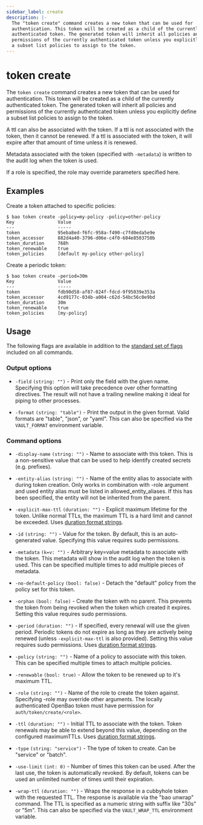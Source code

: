 ```yaml
---
sidebar_label: create
description: |-
  The "token create" command creates a new token that can be used for
  authentication. This token will be created as a child of the currently
  authenticated token. The generated token will inherit all policies and
  permissions of the currently authenticated token unless you explicitly define
  a subset list policies to assign to the token.
---
```


# token create

The `token create` command creates a new token that can be used for
authentication. This token will be created as a child of the currently
authenticated token. The generated token will inherit all policies and
permissions of the currently authenticated token unless you explicitly define a
subset list policies to assign to the token.

A ttl can also be associated with the token. If a ttl is not associated with the
token, then it cannot be renewed. If a ttl is associated with the token, it will
expire after that amount of time unless it is renewed.

Metadata associated with the token (specified with `-metadata`) is written to
the audit log when the token is used.

If a role is specified, the role may override parameters specified here.

## Examples

Create a token attached to specific policies:

```shell-session
$ bao token create -policy=my-policy -policy=other-policy
Key                Value
---                -----
token              95eba8ed-f6fc-958a-f490-c7fd0eda5e9e
token_accessor     882d4a40-3796-d06e-c4f0-604e8503750b
token_duration     768h
token_renewable    true
token_policies     [default my-policy other-policy]
```

Create a periodic token:

```shell-session
$ bao token create -period=30m
Key                Value
---                -----
token              fdb90d58-af87-024f-fdcd-9f95039e353a
token_accessor     4cd9177c-034b-a004-c62d-54bc56c0e9bd
token_duration     30m
token_renewable    true
token_policies     [my-policy]
```

## Usage

The following flags are available in addition to the [standard set of
flags](/docs/commands) included on all commands.

### Output options

- `-field` `(string: "")` - Print only the field with the given name. Specifying
  this option will take precedence over other formatting directives. The result
  will not have a trailing newline making it ideal for piping to other processes.

- `-format` `(string: "table")` - Print the output in the given format. Valid
  formats are "table", "json", or "yaml". This can also be specified via the
  `VAULT_FORMAT` environment variable.

### Command options

- `-display-name` `(string: "")` - Name to associate with this token. This is a
  non-sensitive value that can be used to help identify created secrets (e.g.
  prefixes).

- `-entity-alias`  `(string: "")` - Name of the entity alias to associate with
  during token creation. Only works in combination with -role argument and used
  entity alias must be listed in allowed_entity_aliases. If this has been
  specified, the entity will not be inherited from the parent.

- `-explicit-max-ttl` `(duration: "")` - Explicit maximum lifetime for the
  token. Unlike normal TTLs, the maximum TTL is a hard limit and cannot be
  exceeded. Uses [duration format strings](/docs/concepts/duration-format).

- `-id` `(string: "")` - Value for the token. By default, this is an
  auto-generated value. Specifying this value requires sudo permissions.

- `-metadata` `(k=v: "")` - Arbitrary key=value metadata to associate with the
  token. This metadata will show in the audit log when the token is used. This
  can be specified multiple times to add multiple pieces of metadata.

- `-no-default-policy` `(bool: false)` - Detach the "default" policy from the
  policy set for this token.

- `-orphan` `(bool: false)` - Create the token with no parent. This prevents the
  token from being revoked when the token which created it expires. Setting this
  value requires sudo permissions.

- `-period` `(duration: "")` - If specified, every renewal will use the given
  period. Periodic tokens do not expire as long as they are actively being
  renewed (unless `-explicit-max-ttl` is also provided). Setting this value
  requires sudo permissions. Uses [duration format strings](/docs/concepts/duration-format).

- `-policy` `(string: "")` - Name of a policy to associate with this token. This
  can be specified multiple times to attach multiple policies.

- `-renewable` `(bool: true)` - Allow the token to be renewed up to it's maximum
  TTL.

- `-role` `(string: "")` - Name of the role to create the token against.
  Specifying -role may override other arguments. The locally authenticated OpenBao
  token must have permission for `auth/token/create/<role>`.

- `-ttl` `(duration: "")` - Initial TTL to associate with the token. Token
  renewals may be able to extend beyond this value, depending on the configured
  maximumTTLs. Uses [duration format strings](/docs/concepts/duration-format).

- `-type` `(string: "service")` - The type of token to create. Can be "service" or "batch".

- `-use-limit` `(int: 0)` - Number of times this token can be used. After the
  last use, the token is automatically revoked. By default, tokens can be used
  an unlimited number of times until their expiration.

- `-wrap-ttl` `(duration: "")` -  Wraps the response in a cubbyhole token with the
  requested TTL. The response is available via the "bao unwrap" command. The TTL
  is specified as a numeric string with suffix like "30s" or "5m". This can also be
  specified via the `VAULT_WRAP_TTL` environment variable.

